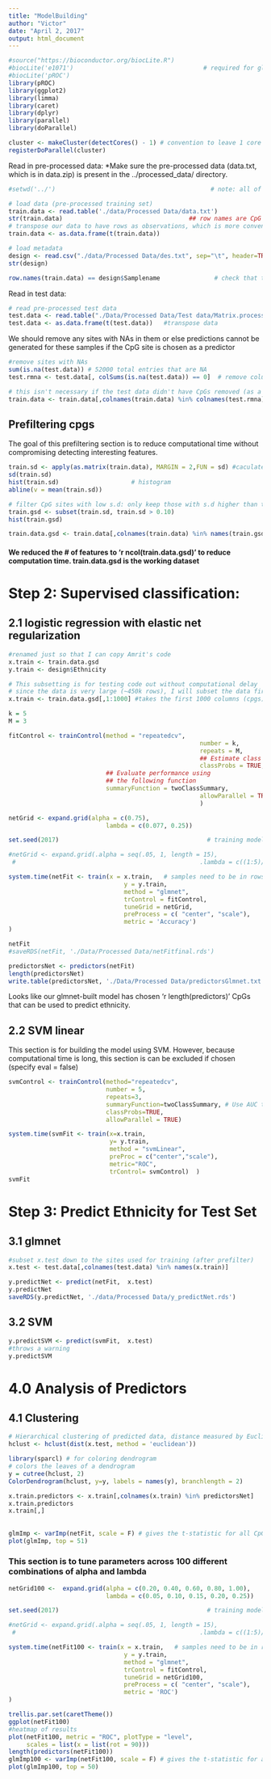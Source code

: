 ```yaml
---
title: "ModelBuilding"
author: "Victor"
date: "April 2, 2017"
output: html_document
---
```

```r
#source("https://bioconductor.org/biocLite.R")
#biocLite('e1071')                                    # required for glmnet in caret
#biocLite('pROC')
library(pROC)
library(ggplot2)
library(limma)
library(caret)
library(dplyr)
library(parallel)
library(doParallel)
```

```r
cluster <- makeCluster(detectCores() - 1) # convention to leave 1 core for OS
registerDoParallel(cluster)
```

Read in pre-processed data:
*Make sure the pre-processed data (data.txt, which is in data.zip) is present in the ../processed_data/ directory.

```r
#setwd('../')                                           # note: all of these relative file path calls work only for knitting

# load data (pre-processed training set)
train.data <- read.table('./data/Processed Data/data.txt')
str(train.data)                                   ## row names are CpG sites, column names are sample names
# transpose our data to have rows as observations, which is more convenient later on for building models
train.data <- as.data.frame(t(train.data))

# load metadata
design <- read.csv("./data/Processed Data/des.txt", sep="\t", header=TRUE)
str(design)

row.names(train.data) == design$Samplename               # check that the samples are in same order
```

Read in test data:
```r
# read pre-processed test data
test.data <- read.table("./Data/Processed Data/Test data/Matrix.processed.betas.placenta.txt", row.names = 1, header = T)
test.data <- as.data.frame(t(test.data))   #transpose data
```

We should remove any sites with NAs in them or else predictions cannot be generated for these samples if the CpG site is chosen as a predictor
```r
#remove sites with NAs
sum(is.na(test.data)) # 52000 total entries that are NA
test.rmna <- test.data[, colSums(is.na(test.data)) == 0]  # remove columns with NAs present
```

```r
# this isn't necessary if the test data didn't have CpGs removed (as a result of QC/preprocessing)
train.data <- train.data[,colnames(train.data) %in% colnames(test.rmna)]
```

## Prefiltering cpgs 
The goal of this prefiltering section is to reduce computational time without compromising detecting interesting features.

```r
train.sd <- apply(as.matrix(train.data), MARGIN = 2,FUN = sd) #caculate SD for each feature
sd(train.sd)
hist(train.sd)                    # histogram
abline(v = mean(train.sd)) 

# filter CpG sites with low s.d: only keep those with s.d higher than the average s.d across all CpG sites
train.gsd <- subset(train.sd, train.sd > 0.10)
hist(train.gsd)

train.data.gsd <- train.data[,colnames(train.data) %in% names(train.gsd)]
```

#### We reduced the # of features to 'r ncol(train.data.gsd)' to reduce computation time. train.data.gsd is the working dataset
# Step 2: Supervised classification:


## 2.1 logistic regression with elastic net regularization
```r
#renamed just so that I can copy Amrit's code
x.train <- train.data.gsd
y.train <- design$Ethnicity 
```

```r
# This subsetting is for testing code out without computational delay
# since the data is very large (~450k rows), I will subset the data first to be able to play around with the code quickly.
x.train <- train.data.gsd[,1:1000] #takes the first 1000 columns (cpgs)
```

```r
k = 5
M = 3

fitControl <- trainControl(method = "repeatedcv", 
													 number = k,                 # Number of folds
													 repeats = M,
													 ## Estimate class probabilities
													 classProbs = TRUE,
                           ## Evaluate performance using 
                           ## the following function
                           summaryFunction = twoClassSummary,
													 allowParallel = TRUE
													 )  

netGrid <- expand.grid(alpha = c(0.75),
                           lambda = c(0.077, 0.25))
```


```r
set.seed(2017)                                         # training models requires the use of random #s. Setting (set.seed()) the randomness ensures reproducibility

#netGrid <- expand.grid(.alpha = seq(.05, 1, length = 15),
 #                                                   .lambda = c((1:5)/10)) # grid of tuning parameters to try out

system.time(netFit <- train(x = x.train,   # samples need to be in rows, features need to be columns
								y = y.train,                  
								method = "glmnet",                     # glmnet model
								trControl = fitControl,                # use fitControl to specify cross validation
								tuneGrid = netGrid,
								preProcess = c( "center", "scale"),    # Center and Scale the data
								metric = 'Accuracy')                        # ROC because distribution is slightly skewed
)

netFit
#saveRDS(netFit, './Data/Processed Data/netFitfinal.rds')
```

```r
predictorsNet <- predictors(netFit)
length(predictorsNet)
write.table(predictorsNet, './Data/Processed Data/predictorsGlmnet.txt')
```
Looks like our glmnet-built model has chosen 'r length(predictors)' CpGs that can be used to predict ethnicity.

## 2.2 SVM linear
This section is for building the model using SVM. However, because computational time is long, this section is can be excluded if chosen (specify eval = false)

```r
svmControl <- trainControl(method="repeatedcv",   
                           number = 5,
                           repeats=3,		    
                           summaryFunction=twoClassSummary,	# Use AUC to pick the best model
                           classProbs=TRUE,
                           allowParallel = TRUE)

system.time(svmFit <- train(x=x.train,
                            y= y.train,
                            method = "svmLinear",
                            preProc = c("center","scale"),
                            metric="ROC",
                            trControl= svmControl)	)
svmFit
```
# Step 3: Predict Ethnicity for Test Set

## 3.1 glmnet
```r
#subset x.test down to the sites used for training (after prefilter)
x.test <- test.data[,colnames(test.data) %in% names(x.train)]

y.predictNet <- predict(netFit,  x.test)
y.predictNet
saveRDS(y.predictNet, './data/Processed Data/y_predictNet.rds')
```
## 3.2 SVM 

```r
y.predictSVM <- predict(svmFit,  x.test)
#throws a warning
y.predictSVM
```


# 4.0 Analysis of Predictors

## 4.1 Clustering

```r
# Hierarchical clustering of predicted data, distance measured by Euclidean distance, average linkage
hclust <- hclust(dist(x.test, method = 'euclidean'))

library(sparcl) # for coloring dendrogram
# colors the leaves of a dendrogram
y = cutree(hclust, 2)
ColorDendrogram(hclust, y=y, labels = names(y), branchlength = 2)
```

```r
x.train.predictors <- x.train[,colnames(x.train) %in% predictorsNet]
x.train.predictors
x.train[,]
```
##
```r
glmImp <- varImp(netFit, scale = F) # gives the t-statistic for all CpGs in the dataset
plot(glmImp, top = 51)
```

### This section is to tune parameters across 100 different combinations of alpha and lambda

```r
netGrid100 <-  expand.grid(alpha = c(0.20, 0.40, 0.60, 0.80, 1.00),
                           lambda = c(0.05, 0.10, 0.15, 0.20, 0.25))

set.seed(2017)                                         # training models requires the use of random #s. Setting (set.seed()) the randomness ensures reproducibility

#netGrid <- expand.grid(.alpha = seq(.05, 1, length = 15),
 #                                                   .lambda = c((1:5)/10)) # grid of tuning parameters to try out

system.time(netFit100 <- train(x = x.train,   # samples need to be in rows, features need to be columns
								y = y.train,                  
								method = "glmnet",                     # glmnet model
								trControl = fitControl,                # use fitControl to specify cross validation
								tuneGrid = netGrid100,
								preProcess = c( "center", "scale"),    # Center and Scale the data
								metric = 'ROC')                        # ROC because distribution is slightly skewed
)

```

```r
trellis.par.set(caretTheme())
ggplot(netFit100)
#heatmap of results
plot(netFit100, metric = "ROC", plotType = "level",
     scales = list(x = list(rot = 90)))
length(predictors(netFit100))
glmImp100 <- varImp(netFit100, scale = F) # gives the t-statistic for all CpGs in the dataset
plot(glmImp100, top = 50)
```